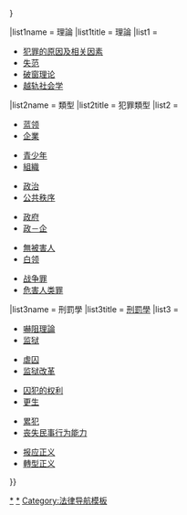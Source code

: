 {{Sidebar with collapsible lists
|name = 犯罪學與刑罰學
|style = width: 18.0em;
|title = [[犯罪學]]與[[刑罰學]]
|image = [[File:Pentonvilleiso19.jpg|180px|link=Pentonville Prison]]
|listtitlestyle = text-align: center;
|expanded = {{{expanded|{{{1|}}}}}}


|list1name = 理論
|list1title = 理論
|list1 = <div class="plainlist">

<!--
理论[隐藏]

* [[Biosocial criminology]]
* [[Correlates of 犯罪#Criminal triad 理論|Criminal triad 理論]]
* [[Differential association]]
* [[Labeling 理論]]
* [[Psychopathy]]
* [[Rational choice 理論  (criminology)|Rational choice 理論]]
* [[Social control 理論]]
* [[Social disorganization 理論]]
* [[Social learning 理論]]
* [[Strain 理論  (sociology)|Strain 理論]]
* [[Subcultural 理論]]
* [[Symbolic interactionism]]
* [[Victimology]]
    
    
    生物社会犯罪
    刑事黑社会理论
    差分协会
    
    标签理论
    精神病
    理性选择理论
    社会控制理论
    社会解体论
    社会学习理论
    应变理论
    亚文化理论
    符号互动论
    受害者
犯罪类型[隐藏]
-->
* [[犯罪的原因及相关因素]]
* [[失范]]
* [[破窗理论]]
* [[越轨社会学]]
</div>

|list2name = 類型
|list2title = 犯罪類型
|list2 = <div class="hlist">
* [[蓝领犯罪|蓝领]]
* [[企業犯罪|企業]]
:
* [[青少年犯罪|青少年]]
* [[組織犯罪|組織]]
:
* [[政治犯罪|政治]]
* [[公共秩序犯罪|公共秩序]]
:
* [[政府犯罪|政府]]
* [[政－企犯罪|政－企]]
:
* [[無被害人犯罪|無被害人]]
* [[白领犯罪|白领]]
:
* [[战争罪]]
* [[危害人类罪]]
</div>
|list3name = 刑罰學
|list3title = [[刑罰學]]
|list3 = <div class="hlist">
* [[嚇阻理論]]
* [[监狱]]
:
* [[虐囚]]
* [[监狱改革]]
:
* [[囚犯的权利]]
* [[更生]]
:
* [[累犯]]    
* [[丧失民事行为能力 (刑罰學)|丧失民事行为能力]]
:
* [[报应正义]]
* [[轉型正义]]
</div>

}}<noinclude>

{{collapsible lists option |listnames="理論", "類型", "刑罰學"}}

[[Category:犯罪學|*]]
[[Category:刑罰學|*]]
[[Category:法律导航模板]]
</noinclude>